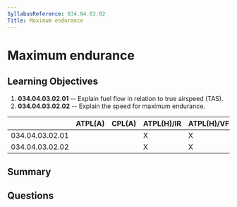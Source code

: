 ```yaml
---
SyllabusReference: 034.04.03.02
Title: Maximum endurance
---
```


# Maximum endurance

## Learning Objectives

1. **034.04.03.02.01** -- Explain fuel flow in relation to true airspeed (TAS).
2. **034.04.03.02.02** -- Explain the speed for maximum endurance.

|                 | ATPL(A) | CPL(A) | ATPL(H)/IR | ATPL(H)/VFR | CPL(H) | IR  | CBIR(A) |
| --------------- | ------- | ------ | ---------- | ----------- | ------ | --- | ------- |
| 034.04.03.02.01 |         |        | X          | X           |        |     |         |
| 034.04.03.02.02 |         |        | X          | X           |        |     |         |

## Summary

## Questions
